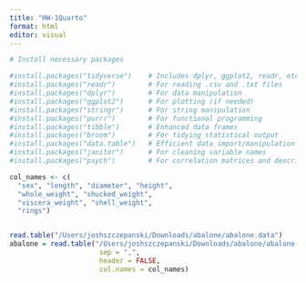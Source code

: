 ```yaml
---
title: "HW-1Quarto"
format: html
editor: visual
---
```



```r
# Install necessary packages

#install.packages("tidyverse")    # Includes dplyr, ggplot2, readr, etc.
#install.packages("readr")        # For reading .csv and .txt files
#install.packages("dplyr")        # For data manipulation
#install.packages("ggplot2")      # For plotting (if needed)
#install.packages("stringr")      # For string manipulation
#install.packages("purrr")        # For functional programming
#install.packages("tibble")       # Enhanced data frames
#install.packages("broom")        # For tidying statistical output
#install.packages("data.table")   # Efficient data import/manipulation
#install.packages("janitor")      # For cleaning variable names
#install.packages("psych")        # For correlation matrices and descriptives

col_names <- c(
  "sex", "length", "diameter", "height",
  "whole_weight", "shucked_weight",
  "viscera_weight", "shell_weight",
  "rings")


read.table("/Users/joshszczepanski/Downloads/abalone/abalone.data")
abalone = read.table("/Users/joshszczepanski/Downloads/abalone/abalone.data",
                      sep = ",",
                      header = FALSE,
                      col.names = col_names)


                      
```

